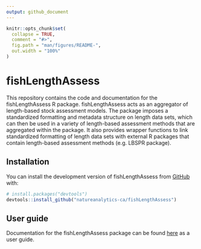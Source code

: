 ```yaml
---
output: github_document
---
```


<!-- README.md is generated from README.Rmd. Please edit that file -->

```r
knitr::opts_chunk$set(
  collapse = TRUE,
  comment = "#>",
  fig.path = "man/figures/README-",
  out.width = "100%"
)
```

# fishLengthAssess

<!-- badges: start -->
<!-- badges: end -->

This repository contains the code and documentation for the fishLengthAssess R package. fishLengthAssess acts as an aggregator of length-based stock assessment models. The package imposes a standardized formatting and metadata structure on length data sets, which can then be used in a variety of length-based assessment methods that are aggregated within the package. It also provides wrapper functions to link standardized formatting of length data sets with external R packages that contain length-based assessment methods (e.g. LBSPR package).

## Installation

You can install the development version of fishLengthAssess from [GitHub](https://github.com/) with:
```r
# install.packages("devtools")
devtools::install_github("natureanalytics-ca/fishLengthAssess")
```

## User guide

Documentation for the fishLengthAssess package can be found [here](https://natureanalytics-ca.github.io/fishLengthAssess/) as a user guide.





